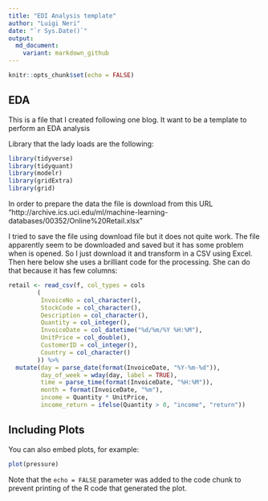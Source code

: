 ---
title: "EDI Analysis template"
author: "Luigi Neri"
date: "`r Sys.Date()`"
output:
  md_document:
    variant: markdown_github
---

```{r setup, include=FALSE}
knitr::opts_chunk$set(echo = FALSE)
```

## EDA

This is a file that I created following one blog. It want to be a template to perform an EDA analysis

Library that the lady loads are the following:

```{r message=FALSE, warning=FALSE}
library(tidyverse)
library(tidyquant)
library(modelr)
library(gridExtra)
library(grid)
```

In order to prepare the data the file is download from
this URL
"http://archive.ics.uci.edu/ml/machine-learning-databases/00352/Online%20Retail.xlsx"

I tried to save the file using download file but it does not quite work. The file apparently seem to be downloaded and saved but it has some problem when is opened. So I just download it and transform in a CSV using Excel. Then here below she uses a brilliant code for the processing. She can do that because it has few columns:


```{r eval=FALSE}
retail <- read_csv(f, col_types = cols
        (
         InvoiceNo = col_character(),
         StockCode = col_character(),
         Description = col_character(),
         Quantity = col_integer(),
         InvoiceDate = col_datetime("%d/%m/%Y %H:%M"),
         UnitPrice = col_double(),
         CustomerID = col_integer(),
         Country = col_character()
        )) %>% 
  mutate(day = parse_date(format(InvoiceDate, "%Y-%m-%d")),
         day_of_week = wday(day, label = TRUE),
         time = parse_time(format(InvoiceDate, "%H:%M")),
         month = format(InvoiceDate, "%m"),
         income = Quantity * UnitPrice,
         income_return = ifelse(Quantity > 0, "income", "return"))

```


## Including Plots

You can also embed plots, for example:

```{r pressure, echo=FALSE}
plot(pressure)
```

Note that the `echo = FALSE` parameter was added to the code chunk to prevent printing of the R code that generated the plot.
